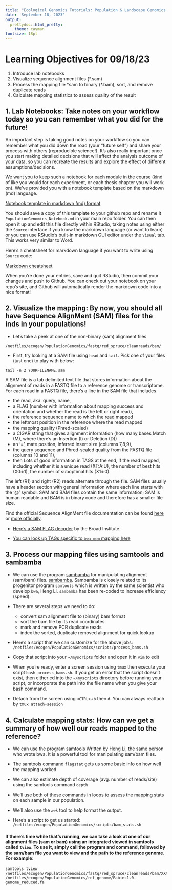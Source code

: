 ```yaml
---
title: "Ecological Genomics Tutorials: Population & Landscape Genomics 3"
date: 'September 18, 2023'
output:
  prettydoc::html_pretty:
    theme: cayman
fontsize: 18pt
---
```


# Learning Objectives for 09/18/23

1. Introduce lab notebooks
2. Visualize sequence alignment files (\*.sam)
3. Process the mapping file \*sam to binary (\*.bam), sort, and remove duplicate reads
4. Calculate mapping statistics to assess quality of the result

## 1. Lab Notebooks: Take notes on your workflow today so you can remember what you did for the future!

An important step is taking good notes on your workflow so you can remember what you did down the road (your "future self") and share your process with others (reproducible science!). It's also really important once you start making detailed decisions that will affect the analysis outcome of your data, so you can recreate the results and explore the effect of different assumptions/decisions.

We want you to keep such a notebook for each module in the course (kind of like you would for each experiment, or each thesis chapter you will work on). We've provided you with a notebook template based on the markdown (md) language.

[Notebook template in markdown (md) format](https://github.com/PespeniLab/Ecological-Genomics/blob/0708da3bdd3a0bf27d80bdedade51d4aba12c933/Fall2023/GithubNotebookTemplate.md)

You should save a copy of this template to your github repo and rename it `PopulationGenomics_Notebook.md` in your main repo folder. You can then open it up and edit this file directly within RStudio, taking notes using either the `Source` interface if you know the markdown language (or want to learn) or you can use RStudio's built-in markdown GUI editor under the `Visual` tab. This works very similar to Word.

Here's a cheatsheet for markdown language if you want to write using `Source` code:

[Markdown cheatsheet](https://docs.github.com/en/get-started/writing-on-github/getting-started-with-writing-and-formatting-on-github/basic-writing-and-formatting-syntax)

When you're done your entries, save and quit RStudio, then commit your changes and push to Github.  You can check out your notebook on your repo's site, and Github will automatically render the markdown code into a nice format!

## 2. Visualize the mapping: By now, you should all have Sequence AlignMent (SAM) files for the inds in your populations!

-   Let's take a peek at one of the non-binary (sam) alignment files

`/netfiles/ecogen/PopulationGenomics/fastq/red_spruce/cleanreads/bam/`

-   First, try looking at a SAM file using `head` and `tail`. Pick one of your files (just one) to play with below:

```         
tail -n 2 YOURFILENAME.sam
```

A SAM file is a tab delimited text file that stores information about the alignment of reads in a FASTQ file to a reference genome or transcriptome. For each read in a FASTQ file, there's a line in the SAM file that includes

-   the read, aka. query, name,
-   a FLAG (number with information about mapping success and orientation and whether the read is the left or right read),
-   the reference sequence name to which the read mapped
-   the leftmost position in the reference where the read mapped
-   the mapping quality (Phred-scaled)
-   a CIGAR string that gives alignment information (how many bases Match (M), where there's an Insertion (I) or Deletion (D))
-   an '=', mate position, inferred insert size (columns 7,8,9),
-   the query sequence and Phred-scaled quality from the FASTQ file (columns 10 and 11),
-   then Lots of good information in TAGS at the end, if the read mapped, including whether it is a unique read (XT:A:U), the number of best hits (X0:i:1), the number of suboptimal hits (X1:i:0).

The left (R1) and right (R2) reads alternate through the file. SAM files usually have a header section with general information where each line starts with the '\@' symbol. SAM and BAM files contain the same information; SAM is human readable and BAM is in binary code and therefore has a smaller file size.

Find the official Sequence AlignMent file documentation can be found [here](https://en.wikipedia.org/wiki/SAM_(file_format)) or [more officially](https://samtools.github.io/hts-specs/SAMtags.pdf).

-   [Here's a SAM FLAG decoder](https://broadinstitute.github.io/picard/explain-flags.html) by the Broad Institute.

-   [You can look up TAGs specific to `bwa mem` mapping here](https://bio-bwa.sourceforge.net/bwa.shtml)


## 3. Process our mapping files using samtools and sambamba

-   We can use the program [sambamba](https://lomereiter.github.io/sambamba/) for manipulating alignment (sam/bam) files. [sambamba](https://lomereiter.github.io/sambamba/). Sambamba is closely related to its progenitor program `samtools` which is written by the same scientist who develop `bwa`, Heng Li. `sambamba` has been re-coded to increase efficiency (speed).

- There are several steps we need to do: 

  -  convert sam alignment file to (binary) bam format
  -  sort the bam file by its read coordinates
  -  mark and remove PCR duplicate reads
  -  index the sorted, duplicate removed alignment for quick lookup

- Here's a script that we can customize for the above jobs: `/netfiles/ecogen/PopulationGenomics/scripts/process_bams.sh` 

- Copy that script into your `~/myscripts` folder and open it in `vim` to edit

- When you're ready, enter a screen session using `tmux` then execute your script `bash process_bams.sh`. If you get an error that the script doesn't exist, then either cd into the `~/myscripts` directory before running your script, or incorporate the path into the file name when you give your bash command.

- Detach from the screen using `<CTRL>`+`b` then `d`. You can always reattach by `tmux attach-session`


## 4. Calculate mapping stats: How can we get a summary of how well our reads mapped to the reference? 

- We can use the program [samtools](https://github.com/samtools/samtools) Written by Heng Li, the same person who wrote bwa. It is a powerful tool for manipulating sam/bam files.  

- The samtools command `flagstat` gets us some basic info on how well the mapping worked

- We can also estimate depth of coverage (avg. number of reads/site) using the samtools command `depth`

- We'll use both of these commands in loops to assess the mapping stats on each sample in our population.

- We'll also use the `awk` tool to help format the output.  

- Here's a script to get us started:  `/netfiles/ecogen/PopulationGenomics/scripts/bam_stats.sh`


#### If there's time while that's running, we can take a look at one of our alignment files (sam or bam) using an integrated viewed in samtools called `tview`.  To use it, simply call the program and command, followed by the sam/bam file you want to view and the path to the reference genome.  For example:

```
samtools tview /netfiles/ecogen/PopulationGenomics/fastq/red_spruce/cleanreads/bam/XXXX_XX_X.sorted.rmdup.bam /netfiles/ecogen/PopulationGenomics/ref_genome/Pabies1.0-genome_reduced.fa
```



